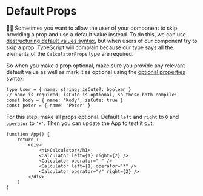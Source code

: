 # Default Props

👨‍💼 Sometimes you want to allow the user of your component to skip providing a
prop and use a default value instead. To do this, we can use
[destructuring default values syntax](https://developer.mozilla.org/en-US/docs/Web/JavaScript/Reference/Operators/Destructuring_assignment#Default_values_2),
but when users of our component try to skip a prop, TypeScript will complain
because our type says all the elements of the `CalculatorProps` type are
required.

So when you make a prop optional, make sure you provide any relevant default
value as well as mark it as optional using the
[optional properties syntax](https://www.typescriptlang.org/docs/handbook/2/objects.html#optional-properties):

```tsx
type User = { name: string; isCute?: boolean }
// name is required, isCute is optional, so these both compile:
const kody = { name: 'Kody', isCute: true }
const peter = { name: 'Peter' }
```

For this step, make all props optional. Default `left` and `right` to
`0` and `operator` to `'+'`. Then you can update the App to test it out:

```tsx
function App() {
	return (
		<div>
			<h1>Calculator</h1>
			<Calculator left={1} right={2} />
			<Calculator operator="-" />
			<Calculator left={1} operator="*" />
			<Calculator operator="/" right={2} />
		</div>
	)
}
```
